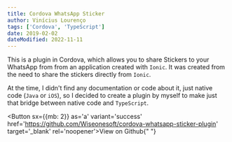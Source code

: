 ```yaml
---
title: Cordova WhatsApp Sticker
author: Vinícius Lourenço
tags: ['Cordova', 'TypeScript']
date: 2019-02-02
dateModified: 2022-11-11
---
```


This is a plugin in Cordova, which allows you to share Stickers to your WhatsApp from
from an application created with `Ionic`. It was created from the need to share the stickers directly from `Ionic`.

At the time, I didn't find any documentation or code about it, just native code (`Java` or `iOS`),
so I decided to create a plugin by myself to make just that bridge between native code and `TypeScript`.

<Button sx={{mb: 2}} as='a' variant='success' href='https://github.com/Wiseonesoft/cordova-whatsapp-sticker-plugin' target='_blank' rel='noopener'>View on Github</Button>{" "}
